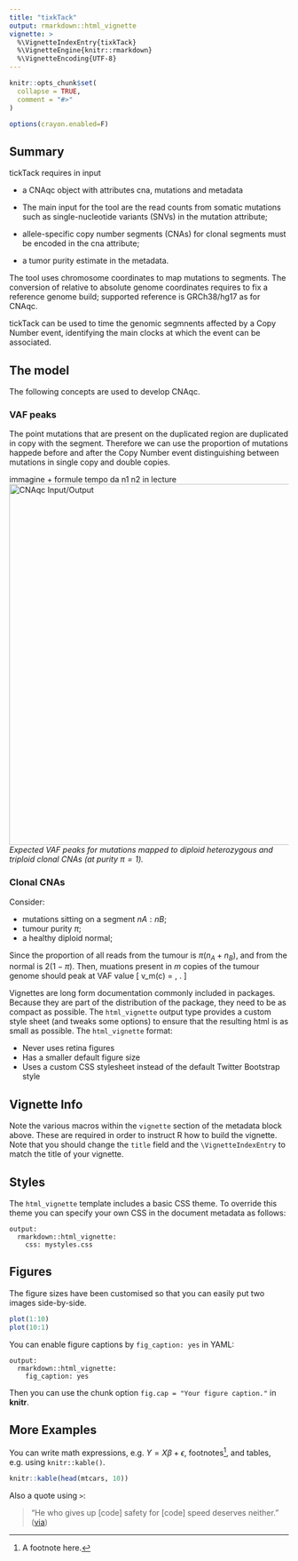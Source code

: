 ```yaml
---
title: "tixkTack"
output: rmarkdown::html_vignette
vignette: >
  %\VignetteIndexEntry{tixkTack}
  %\VignetteEngine{knitr::rmarkdown}
  %\VignetteEncoding{UTF-8}
---
```



```r
knitr::opts_chunk$set(
  collapse = TRUE,
  comment = "#>"
)

options(crayon.enabled=F)
```



## Summary

tickTack requires in input

* a CNAqc object with attributes cna, mutations and metadata 
 
* The main input for the tool are the read counts from somatic mutations such as single-nucleotide variants (SNVs) in the mutation attribute;
* allele-specific copy number segments (CNAs) for clonal segments must be encoded in the cna attribute;
* a tumor purity estimate in the metadata.

The tool uses chromosome coordinates to map mutations to segments. The conversion of relative to absolute genome coordinates requires to fix a reference genome build; supported reference is GRCh38/hg17 as for CNAqc. 

tickTack can be used to time the genomic segmnents affected by a Copy Number event, identifying the main clocks at which the event can be associated.

## The model


The following concepts are used to develop CNAqc.

### VAF peaks

The point mutations that are present on the duplicated region are duplicated in copy with the segment. Therefore we can use the proportion of mutations happede before and after the Copy Number event distinguishing between mutations in single copy and double copies.

immagine + formule tempo da n1 n2 in lecture
<img src="peaks.png" alt="CNAqc Input/Output" width="650"/><br>
_Expected VAF peaks for mutations mapped to diploid heterozygous and triploid clonal CNAs (at purity $\pi=1$)._


### Clonal CNAs

Consider:

- mutations sitting on a segment $nA:nB$;
- tumour purity $\pi$;
- a healthy diploid normal;

Since the proportion of all reads from the tumour is $\pi(n_A+n_B)$, and from the normal is $2(1-\pi)$. Then, muations present in $m$ copies of the tumour genome should peak at VAF value 
\[
v_m(c) = \dfrac{m \pi c}{
2 (1 - \pi) + \pi (n_A+n_B)
} \, .
\]




Vignettes are long form documentation commonly included in packages. Because they are part of the distribution of the package, they need to be as compact as possible. The `html_vignette` output type provides a custom style sheet (and tweaks some options) to ensure that the resulting html is as small as possible. The `html_vignette` format:

- Never uses retina figures
- Has a smaller default figure size
- Uses a custom CSS stylesheet instead of the default Twitter Bootstrap style

## Vignette Info

Note the various macros within the `vignette` section of the metadata block above. These are required in order to instruct R how to build the vignette. Note that you should change the `title` field and the `\VignetteIndexEntry` to match the title of your vignette.

## Styles

The `html_vignette` template includes a basic CSS theme. To override this theme you can specify your own CSS in the document metadata as follows:

    output: 
      rmarkdown::html_vignette:
        css: mystyles.css

## Figures

The figure sizes have been customised so that you can easily put two images side-by-side. 

```r
plot(1:10)
plot(10:1)
```

You can enable figure captions by `fig_caption: yes` in YAML:

    output:
      rmarkdown::html_vignette:
        fig_caption: yes

Then you can use the chunk option `fig.cap = "Your figure caption."` in **knitr**.

## More Examples

You can write math expressions, e.g. $Y = X\beta + \epsilon$, footnotes^[A footnote here.], and tables, e.g. using `knitr::kable()`.

```r
knitr::kable(head(mtcars, 10))
```

Also a quote using `>`:

> "He who gives up [code] safety for [code] speed deserves neither."
([via](https://twitter.com/hadleywickham/status/504368538874703872))
